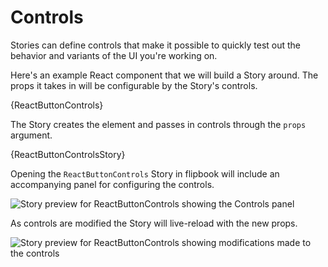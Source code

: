 

# Controls

Stories can define controls that make it possible to quickly test out the behavior and variants of the UI you're working on.

Here's an example React component that we will build a Story around. The props it takes in will be configurable by the Story's controls.

<CodeBlock language="lua" title="ReactButtonControls.luau">
	{ReactButtonControls}
</CodeBlock>

The Story creates the element and passes in controls through the `props` argument.

<CodeBlock language="lua" title="ReactButtonControls.story.luau">
	{ReactButtonControlsStory}
</CodeBlock>

Opening the `ReactButtonControls` Story in flipbook will include an accompanying panel for configuring the controls.

![Story preview for `ReactButtonControls` showing the Controls panel](./img/button-with-controls.png)

As controls are modified the Story will live-reload with the new props.

![Story preview for `ReactButtonControls` showing modifications made to the controls](./img/button-with-controls-changed.png)
